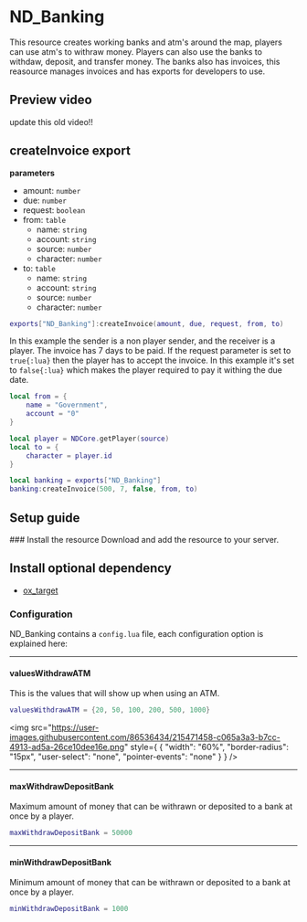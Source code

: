 
# ND_Banking
This resource creates working banks and atm's around the map, players can use atm's to withraw money. Players can also use the banks to withdaw, deposit, and transfer money. The banks also has invoices, this reasource manages invoices and has exports for developers to use.



## Preview video
update this old video!!
<PreviewVideo
    src="https://www.youtube.com/embed/2v3C05fHSos?si=EDqfr-GurrsP-Rp5"
/>



## createInvoice export
**parameters**
* amount: `number`
* due: `number`
* request: `boolean`
* from: `table`
    * name: `string`
    * account: `string`
    * source: `number`
    * character: `number`
* to: `table`
    * name: `string`
    * account: `string`
    * source: `number`
    * character: `number`
```lua copy
exports["ND_Banking"]:createInvoice(amount, due, request, from, to)
```

In this example the sender is a non player sender, and the receiver is a player. The invoice has 7 days to be paid. If the request parameter is set to `true{:lua}` then the player has to accept the invoice. In this example it's set to `false{:lua}` which makes the player required to pay it withing the due date.
```lua copy filename="example"
local from = {
    name = "Government",
    account = "0"
}

local player = NDCore.getPlayer(source)
local to = {
    character = player.id
}

local banking = exports["ND_Banking"]
banking:createInvoice(500, 7, false, from, to)
```




## Setup guide
<Steps>
### Install the resource
Download and add the resource to your server.


## Install optional dependency
* [ox_target](https://github.com/overextended/ox_target/releases)


### Configuration
ND_Banking contains a `config.lua` file, each configuration option is explained here:

---

#### valuesWithdrawATM
This is the values that will show up when using an ATM.
```lua copy
valuesWithdrawATM = {20, 50, 100, 200, 500, 1000}
```

<img
    src="https://user-images.githubusercontent.com/86536434/215471458-c065a3a3-b7cc-4913-ad5a-26ce10dee16e.png"
    style={
        {
            "width": "60%",
            "border-radius": "15px",
            "user-select": "none",
            "pointer-events": "none"
        }
    }
/>


---

#### maxWithdrawDepositBank
Maximum amount of money that can be withrawn or deposited to a bank at once by a player.
```lua copy
maxWithdrawDepositBank = 50000
```

---


#### minWithdrawDepositBank
Minimum amount of money that can be withrawn or deposited to a bank at once by a player.
```lua copy
minWithdrawDepositBank = 1000
```

</Steps>
